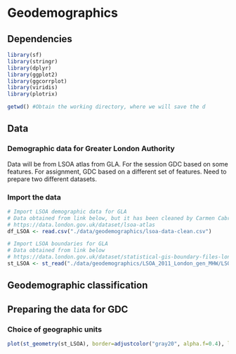 # Geodemographics {#sec-chp3}

## Dependencies {#sec-sec31}

```r
library(sf)
library(stringr)
library(dplyr)
library(ggplot2)
library(ggcorrplot)
library(viridis)
library(plotrix)
```

```r
getwd() #Obtain the working directory, where we will save the d
```

## Data {#sec-sec32}

### Demographic data for Greater London Authority

Data will be from LSOA atlas from GLA. For the session GDC based on some features. For assignment, GDC based on a different set of features. Need to prepare two different datasets.

### Import the data

```r

# Import LSOA demographic data for GLA
# Data obtained from link below, but it has been cleaned by Carmen Cabrera-Arnau
# https://data.london.gov.uk/dataset/lsoa-atlas
df_LSOA <- read.csv("./data/geodemographics/lsoa-data-clean.csv")

# Import LSOA boundaries for GLA
# Data obtained from link below
# https://data.london.gov.uk/dataset/statistical-gis-boundary-files-london
st_LSOA <- st_read("./data/geodemographics/LSOA_2011_London_gen_MHW/LSOA_2011_London_gen_MHW.shp")

```

## Geodemographic classification {#sec-sec33}

## Preparing the data for GDC {#sec-sec34}

### Choice of geographic units

```r
plot(st_geometry(st_LSOA), border=adjustcolor("gray20", alpha.f=0.4), lwd=0.6)
```
